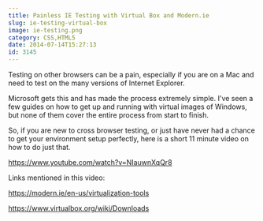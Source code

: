 ```yaml
---
title: Painless IE Testing with Virtual Box and Modern.ie
slug: ie-testing-virtual-box
image: ie-testing.png
category: CSS,HTML5
date: 2014-07-14T15:27:13
id: 3145
---
```


Testing on other browsers can be a pain, especially if you are on a Mac and need to test on the many versions of Internet Explorer.

Microsoft gets this and has made the process extremely simple. I've seen a few guides on how to get up and running with virtual images of Windows, but none of them cover the entire process from start to finish.

So, if you are new to cross browser testing, or just have never had a chance to get your environment setup perfectly, here is a short 11 minute video on how to do just that.

https://www.youtube.com/watch?v=NIauwnXqQr8

Links mentioned in this video:

<a href="https://modern.ie/en-us/virtualization-tools">https://modern.ie/en-us/virtualization-tools</a>

<a href="https://www.virtualbox.org/wiki/Downloads">https://www.virtualbox.org/wiki/Downloads</a>